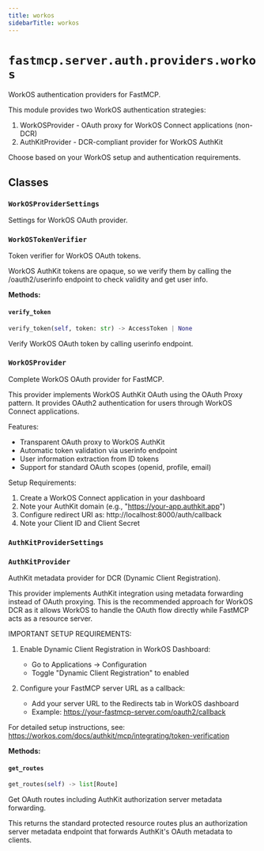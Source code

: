 ```yaml
---
title: workos
sidebarTitle: workos
---
```


# `fastmcp.server.auth.providers.workos`


WorkOS authentication providers for FastMCP.

This module provides two WorkOS authentication strategies:

1. WorkOSProvider - OAuth proxy for WorkOS Connect applications (non-DCR)
2. AuthKitProvider - DCR-compliant provider for WorkOS AuthKit

Choose based on your WorkOS setup and authentication requirements.


## Classes

### `WorkOSProviderSettings` <sup><a href="https://github.com/jlowin/fastmcp/blob/main/src/fastmcp/server/auth/providers/workos.py#L29" target="_blank"><Icon icon="github" style="width: 14px; height: 14px;" /></a></sup>


Settings for WorkOS OAuth provider.


### `WorkOSTokenVerifier` <sup><a href="https://github.com/jlowin/fastmcp/blob/main/src/fastmcp/server/auth/providers/workos.py#L47" target="_blank"><Icon icon="github" style="width: 14px; height: 14px;" /></a></sup>


Token verifier for WorkOS OAuth tokens.

WorkOS AuthKit tokens are opaque, so we verify them by calling
the /oauth2/userinfo endpoint to check validity and get user info.


**Methods:**

#### `verify_token` <sup><a href="https://github.com/jlowin/fastmcp/blob/main/src/fastmcp/server/auth/providers/workos.py#L72" target="_blank"><Icon icon="github" style="width: 14px; height: 14px;" /></a></sup>

```python
verify_token(self, token: str) -> AccessToken | None
```

Verify WorkOS OAuth token by calling userinfo endpoint.


### `WorkOSProvider` <sup><a href="https://github.com/jlowin/fastmcp/blob/main/src/fastmcp/server/auth/providers/workos.py#L120" target="_blank"><Icon icon="github" style="width: 14px; height: 14px;" /></a></sup>


Complete WorkOS OAuth provider for FastMCP.

This provider implements WorkOS AuthKit OAuth using the OAuth Proxy pattern.
It provides OAuth2 authentication for users through WorkOS Connect applications.

Features:
- Transparent OAuth proxy to WorkOS AuthKit
- Automatic token validation via userinfo endpoint
- User information extraction from ID tokens
- Support for standard OAuth scopes (openid, profile, email)

Setup Requirements:
1. Create a WorkOS Connect application in your dashboard
2. Note your AuthKit domain (e.g., "https://your-app.authkit.app")
3. Configure redirect URI as: http://localhost:8000/auth/callback
4. Note your Client ID and Client Secret


### `AuthKitProviderSettings` <sup><a href="https://github.com/jlowin/fastmcp/blob/main/src/fastmcp/server/auth/providers/workos.py#L247" target="_blank"><Icon icon="github" style="width: 14px; height: 14px;" /></a></sup>

### `AuthKitProvider` <sup><a href="https://github.com/jlowin/fastmcp/blob/main/src/fastmcp/server/auth/providers/workos.py#L260" target="_blank"><Icon icon="github" style="width: 14px; height: 14px;" /></a></sup>


AuthKit metadata provider for DCR (Dynamic Client Registration).

This provider implements AuthKit integration using metadata forwarding
instead of OAuth proxying. This is the recommended approach for WorkOS DCR
as it allows WorkOS to handle the OAuth flow directly while FastMCP acts
as a resource server.

IMPORTANT SETUP REQUIREMENTS:

1. Enable Dynamic Client Registration in WorkOS Dashboard:
   - Go to Applications → Configuration
   - Toggle "Dynamic Client Registration" to enabled

2. Configure your FastMCP server URL as a callback:
   - Add your server URL to the Redirects tab in WorkOS dashboard
   - Example: https://your-fastmcp-server.com/oauth2/callback

For detailed setup instructions, see:
https://workos.com/docs/authkit/mcp/integrating/token-verification


**Methods:**

#### `get_routes` <sup><a href="https://github.com/jlowin/fastmcp/blob/main/src/fastmcp/server/auth/providers/workos.py#L343" target="_blank"><Icon icon="github" style="width: 14px; height: 14px;" /></a></sup>

```python
get_routes(self) -> list[Route]
```

Get OAuth routes including AuthKit authorization server metadata forwarding.

This returns the standard protected resource routes plus an authorization server
metadata endpoint that forwards AuthKit's OAuth metadata to clients.

